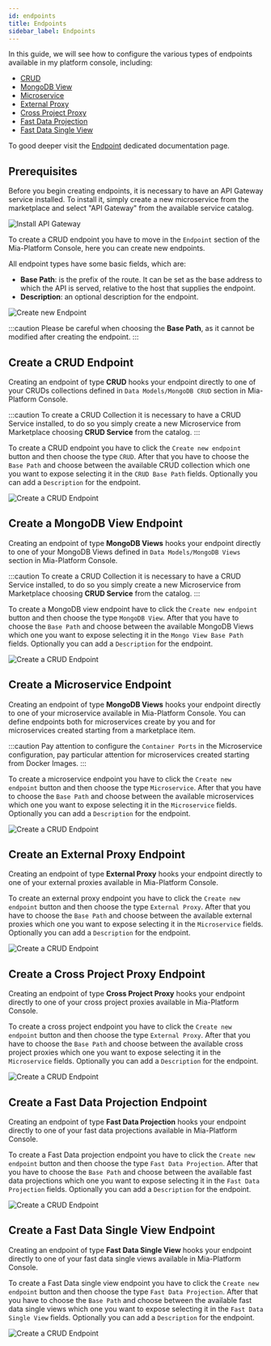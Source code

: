 ```yaml
---
id: endpoints
title: Endpoints
sidebar_label: Endpoints
---
```


In this guide, we will see how to configure the various types of endpoints available in my platform console, including:
- [CRUD](#create-a-crud-endpoint)
- [MongoDB View](#create-a-mongodb-view-endpoint)
- [Microservice](#create-a-microservice-endpoint)
- [External Proxy](#create-an-external-proxy-endpoint)
- [Cross Project Proxy](#create-a-cross-project-proxy-endpoint)
- [Fast Data Projection](#create-a-fast-data-projection-endpoint)
- [Fast Data Single View](#create-a-fast-data-single-view-endpoint)

To good deeper visit the [Endpoint](/development_suite/api-console/api-design/endpoints.md) dedicated documentation page.

## Prerequisites

Before you begin creating endpoints, it is necessary to have an API Gateway service installed. 
To install it, simply create a new microservice from the marketplace and select "API Gateway" from the available service catalog.

![Install API Gateway](img/install-api-gateway.png)

To create a CRUD endpoint you have to move in the `Endpoint` section of the Mia-Platform Console, here you can create new endpoints.

All endpoint types have some basic fields, which are:
- **Base Path**: is the prefix of the route. 
    It can be set as the base address to which the API is served, relative to the host that supplies the endpoint.
- **Description**: an optional description for the endpoint.

![Create new Endpoint](img/create-endpoints.png)

:::caution
Please be careful when choosing the **Base Path**, as it cannot be modified after creating the endpoint.
:::

## Create a CRUD Endpoint

Creating an endpoint of type **CRUD** hooks your endpoint directly to one of your CRUDs collections defined in `Data Models/MongoDB CRUD` section in Mia-Platform Console.

:::caution 
To create a CRUD Collection it is necessary to have a CRUD Service installed, to do so you simply create a new Microservice from Marketplace choosing **CRUD Service** from the catalog.
:::

To create a CRUD endpoint you have to click the `Create new endpoint` button and then choose the type `CRUD`.
After that you have to choose the `Base Path` and choose between the available CRUD collection which one you want to expose selecting it in the `CRUD Base Path` fields. 
Optionally you can add a `Description` for the endpoint. 

![Create a CRUD Endpoint](img/crud-endpoint.png)

## Create a MongoDB View Endpoint

Creating an endpoint of type **MongoDB Views** hooks your endpoint directly to one of your MongoDB Views defined in `Data Models/MongoDB Views` section in Mia-Platform Console.

:::caution 
To create a CRUD Collection it is necessary to have a CRUD Service installed, to do so you simply create a new Microservice from Marketplace choosing **CRUD Service** from the catalog.
:::

To create a MongoDB view endpoint have to click the `Create new endpoint` button and then choose the type `MongoDB View`.
After that you have to choose the `Base Path` and choose between the available MongoDB Views which one you want to expose selecting it in the `Mongo View Base Path` fields. 
Optionally you can add a `Description` for the endpoint. 

![Create a CRUD Endpoint](img/mongo-view-endpoint.png)

## Create a Microservice Endpoint

Creating an endpoint of type **MongoDB Views** hooks your endpoint directly to one of your microservice available in Mia-Platform Console. You can define endpoints both for microservices create by you and for microservices created starting from a marketplace item.

:::caution 
Pay attention to configure the `Container Ports` in the Microservice configuration, pay particular attention for microservices created starting from Docker Images.
:::

To create a microservice endpoint you have to click the `Create new endpoint` button and then choose the type `Microservice`.
After that you have to choose the `Base Path` and choose between the available microservices which one you want to expose selecting it in the `Microservice` fields. 
Optionally you can add a `Description` for the endpoint. 

![Create a CRUD Endpoint](img/microservice-endpoint.png)

## Create an External Proxy Endpoint

Creating an endpoint of type **External Proxy** hooks your endpoint directly to one of your external proxies available in Mia-Platform Console. 

To create an external proxy endpoint you have to click the `Create new endpoint` button and then choose the type `External Proxy`.
After that you have to choose the `Base Path` and choose between the available external proxies which one you want to expose selecting it in the `Microservice` fields. 
Optionally you can add a `Description` for the endpoint. 

![Create a CRUD Endpoint](img/external-proxy-endpoint.png)

## Create a Cross Project Proxy Endpoint

Creating an endpoint of type **Cross Project Proxy** hooks your endpoint directly to one of your cross project proxies available in Mia-Platform Console. 

To create a cross project endpoint you have to click the `Create new endpoint` button and then choose the type `External Proxy`.
After that you have to choose the `Base Path` and choose between the available cross project proxies which one you want to expose selecting it in the `Microservice` fields. 
Optionally you can add a `Description` for the endpoint. 

![Create a CRUD Endpoint](img/cross-project-proxy-endpoint.png)

## Create a Fast Data Projection Endpoint

Creating an endpoint of type **Fast Data Projection** hooks your endpoint directly to one of your fast data projections available in Mia-Platform Console. 

To create a Fast Data projection endpoint you have to click the `Create new endpoint` button and then choose the type `Fast Data Projection`.
After that you have to choose the `Base Path` and choose between the available fast data projections which one you want to expose selecting it in the `Fast Data Projection` fields. 
Optionally you can add a `Description` for the endpoint. 

![Create a CRUD Endpoint](img/fast-data-projection-endpoint.png)

## Create a Fast Data Single View Endpoint

Creating an endpoint of type **Fast Data Single View** hooks your endpoint directly to one of your fast data single views available in Mia-Platform Console. 

To create a Fast Data single view endpoint you have to click the `Create new endpoint` button and then choose the type `Fast Data Projection`.
After that you have to choose the `Base Path` and choose between the available fast data single views which one you want to expose selecting it in the `Fast Data Single View` fields. 
Optionally you can add a `Description` for the endpoint. 

![Create a CRUD Endpoint](img/fast-data-single-view-endpoint.png)